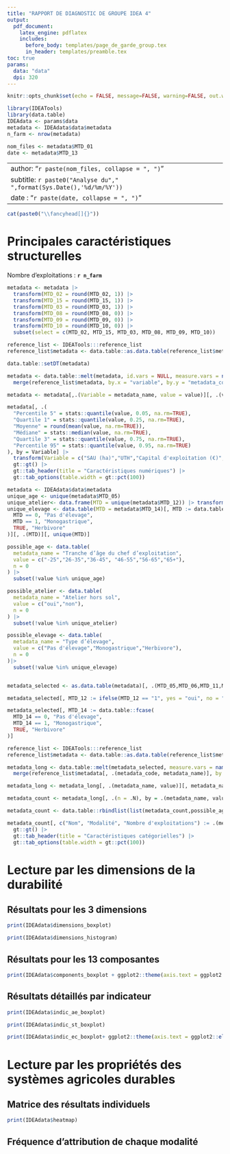 ```yaml
---
title: "RAPPORT DE DIAGNOSTIC DE GROUPE IDEA 4"
output: 
  pdf_document:
    latex_engine: pdflatex
    includes: 
      before_body: templates/page_de_garde_group.tex
      in_header: templates/preamble.tex
toc: true
params:
  data: "data"
  dpi: 320
---
```


```r
knitr::opts_chunk$set(echo = FALSE, message=FALSE, warning=FALSE, out.width = "100%")

library(IDEATools)
library(data.table)
IDEAdata <- params$data
metadata <- IDEAdata$data$metadata
n_farm <- nrow(metadata)
```

```r
nom_files <- metadata$MTD_01
date <- metadata$MTD_13
```

---
author: "`r paste(nom_files, collapse = ", ")`"
subtitle: `r paste0("Analyse du"," ",format(Sys.Date(),'%d/%m/%Y'))`
date : "`r paste(date, collapse = ", ")`"
---

```r
cat(paste0("\\fancyhead[]{}"))
```

# Principales caractéristiques structurelles

Nombre d'exploitations : **`r n_farm`**

```r
metadata <- metadata |>
  transform(MTD_02 = round(MTD_02, 1)) |>
  transform(MTD_15 = round(MTD_15, 1)) |>
  transform(MTD_03 = round(MTD_03, 1)) |>
  transform(MTD_08 = round(MTD_08, 0)) |>
  transform(MTD_09 = round(MTD_09, 0)) |>
  transform(MTD_10 = round(MTD_10, 0)) |>
  subset(select = c(MTD_02, MTD_15, MTD_03, MTD_08, MTD_09, MTD_10)) 

reference_list <- IDEATools:::reference_list
reference_list$metadata <- data.table::as.data.table(reference_list$metadata)

data.table::setDT(metadata)

metadata <- data.table::melt(metadata, id.vars = NULL, measure.vars = names(metadata)) |> 
  merge(reference_list$metadata, by.x = "variable", by.y = "metadata_code")

metadata <- metadata[,.(Variable = metadata_name, value = value)][, .(value), by = Variable]

metadata[, .(
  "Percentile 5" = stats::quantile(value, 0.05, na.rm=TRUE),
  "Quartile 1" = stats::quantile(value, 0.25, na.rm=TRUE),
  "Moyenne" = round(mean(value, na.rm=TRUE)),
  "Médiane" = stats::median(value, na.rm=TRUE),
  "Quartile 3" = stats::quantile(value, 0.75, na.rm=TRUE), 
  "Percentile 95" = stats::quantile(value, 0.95, na.rm=TRUE)
), by = Variable] |>  
  transform(Variable = c("SAU (ha)","UTH","Capital d'exploitation (€)", "EBE (€)", "Résultat courant (€)", "Part des PP dans la SAU (%)")) |> 
  gt::gt() |> 
  gt::tab_header(title = "Caractéristiques numériques") |> 
  gt::tab_options(table.width = gt::pct(100))
```

\newpage

```r
metadata <- IDEAdata$data$metadata
unique_age <- unique(metadata$MTD_05)
unique_atelier<- data.frame(MTD = unique(metadata$MTD_12)) |> transform(MTD = ifelse(MTD == "1", yes = "oui", no = "non")) |> unlist(use.names = FALSE)
unique_elevage <- data.table(MTD = metadata$MTD_14)[, MTD := data.table::fcase(
  MTD == 0, "Pas d'élevage",
  MTD == 1, "Monogastrique",
  TRUE, "Herbivore"
)][, .(MTD)][, unique(MTD)]

possible_age <- data.table(
  metadata_name = "Tranche d’âge du chef d’exploitation",
  value = c("-25","26-35","36-45", "46-55","56-65","65+"),
  n = 0
) |>
  subset(!value %in% unique_age)

possible_atelier <- data.table(
  metadata_name = "Atelier hors sol",
  value = c("oui","non"),
  n = 0
) |>
  subset(!value %in% unique_atelier)

possible_elevage <- data.table(
  metadata_name = "Type d’élevage",
  value = c("Pas d'élevage","Monogastrique","Herbivore"),
  n = 0
)|>
  subset(!value %in% unique_elevage)


metadata_selected <- as.data.table(metadata)[, .(MTD_05,MTD_06,MTD_11,MTD_12,MTD_13,MTD_14)]

metadata_selected[, MTD_12 := ifelse(MTD_12 == "1", yes = "oui", no = "non")]

metadata_selected[, MTD_14 := data.table::fcase(
  MTD_14 == 0, "Pas d'élevage",
  MTD_14 == 1, "Monogastrique",
  TRUE, "Herbivore"
)]

reference_list <- IDEATools:::reference_list
reference_list$metadata <- data.table::as.data.table(reference_list$metadata)

metadata_long <- data.table::melt(metadata_selected, measure.vars = names(metadata_selected)) |> 
  merge(reference_list$metadata[, .(metadata_code, metadata_name)], by.x = "variable", by.y = "metadata_code")

metadata_long <- metadata_long[, .(metadata_name, value)][, metadata_name := ifelse(grepl(x = metadata_name, pattern = "Atelier"), yes = "Atelier hors sol", no = metadata_name)]

metadata_count <- metadata_long[, .(n = .N), by = .(metadata_name, value)]

metadata_count <- data.table::rbindlist(list(metadata_count,possible_age, possible_elevage, possible_atelier))

metadata_count[, c("Nom", "Modalité", "Nombre d'exploitations") := .(metadata_name, value, n)][, .(Nom, Modalité, "Nombre d'exploitations" = n)] |> 
  gt::gt() |> 
  gt::tab_header(title = "Caractéristiques catégorielles") |> 
  gt::tab_options(table.width = gt::pct(100))
```

\newpage

# Lecture par les dimensions de la durabilité

## Résultats pour les 3 dimensions 

```r
print(IDEAdata$dimensions_boxplot)
```

\newpage

```r
print(IDEAdata$dimensions_histogram)
```

\newpage

## Résultats pour les 13 composantes

```r
print(IDEAdata$components_boxplot + ggplot2::theme(axis.text = ggplot2::element_text(size = 20)))
```

\newpage

## Résultats détaillés par indicateur

```r
print(IDEAdata$indic_ae_boxplot)
```

```r
print(IDEAdata$indic_st_boxplot)
```

```r
print(IDEAdata$indic_ec_boxplot+ ggplot2::theme(axis.text = ggplot2::element_text(size = 13))) 
```

\newpage

# Lecture par les propriétés des systèmes agricoles durables

## Matrice des résultats individuels

```r
print(IDEAdata$heatmap)
```

\newpage

## Fréquence d'attribution de chaque modalité

\begin{center}
\rotatebox{270}{

\begin{minipage}{0.9\textheight}

```r
ggplot2::ggplot(IDEAdata$freq_plot$data,ggplot2::aes(x = node_name, y = prop, fill = value)) +
      ggplot2::geom_col(position = "stack", color ="black") +
      ggplot2::geom_label(ggplot2::aes(label = paste0(round(prop),"%")),position = ggplot2::position_stack(vjust = 0.5),size = 17) +
      ggplot2::scale_fill_identity("\uc9valuation", guide = ggplot2::guide_legend(reverse = TRUE), labels = c("Très défavorable","Défavorable","Favorable","Très favorable")) +
      IDEATools:::theme_idea() +
      ggplot2::coord_flip() +
      ggplot2::theme(axis.text = ggplot2::element_text(size = 45),axis.title = ggplot2::element_text(size = 45), legend.text = ggplot2::element_text(size = 45), legend.title = ggplot2::element_text(size = 50)) +
      ggplot2::labs(x = "", y = "Fr\u00e9quence (%)") +
      ggplot2::scale_y_continuous(breaks = seq(0,100,5))
```

\end{minipage}}
\end{center}

